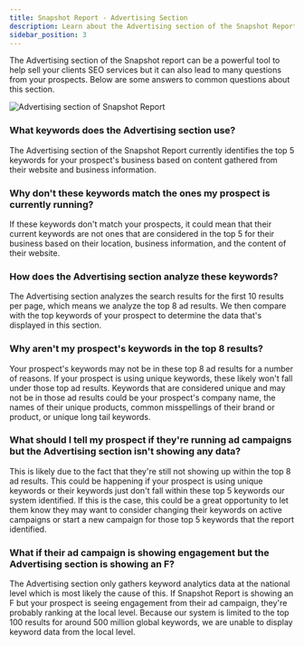 ```yaml
---
title: Snapshot Report - Advertising Section
description: Learn about the Advertising section of the Snapshot Report, how it analyzes keywords, and answers to common questions about this feature.
sidebar_position: 3
---
```


The Advertising section of the Snapshot report can be a powerful tool to help sell your clients SEO services but it can also lead to many questions from your prospects. Below are some answers to common questions about this section.

![Advertising section of Snapshot Report](./img/snapshot-report/advertising-section.jpg)

### What keywords does the Advertising section use?

The Advertising section of the Snapshot Report currently identifies the top 5 keywords for your prospect's business based on content gathered from their website and business information.

### Why don't these keywords match the ones my prospect is currently running?

If these keywords don't match your prospects, it could mean that their current keywords are not ones that are considered in the top 5 for their business based on their location, business information, and the content of their website.

### How does the Advertising section analyze these keywords?

The Advertising section analyzes the search results for the first 10 results per page, which means we analyze the top 8 ad results. We then compare with the top keywords of your prospect to determine the data that's displayed in this section.

### Why aren't my prospect's keywords in the top 8 results?

Your prospect's keywords may not be in these top 8 ad results for a number of reasons. If your prospect is using unique keywords, these likely won't fall under those top ad results. Keywords that are considered unique and may not be in those ad results could be your prospect's company name, the names of their unique products, common misspellings of their brand or product, or unique long tail keywords.

### What should I tell my prospect if they're running ad campaigns but the Advertising section isn't showing any data?

This is likely due to the fact that they're still not showing up within the top 8 ad results. This could be happening if your prospect is using unique keywords or their keywords just don't fall within these top 5 keywords our system identified. If this is the case, this could be a great opportunity to let them know they may want to consider changing their keywords on active campaigns or start a new campaign for those top 5 keywords that the report identified.

### What if their ad campaign is showing engagement but the Advertising section is showing an F?

The Advertising section only gathers keyword analytics data at the national level which is most likely the cause of this. If Snapshot Report is showing an F but your prospect is seeing engagement from their ad campaign, they're probably ranking at the local level. Because our system is limited to the top 100 results for around 500 million global keywords, we are unable to display keyword data from the local level.